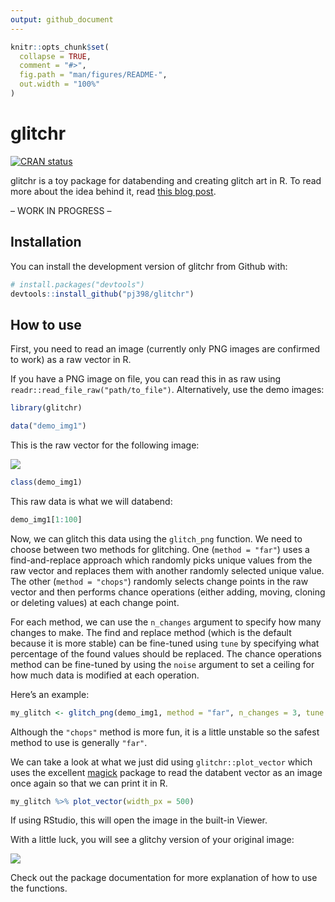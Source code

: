 ```yaml
---
output: github_document
---
```


<!-- README.md is generated from README.Rmd. Please edit that file -->

```r
knitr::opts_chunk$set(
  collapse = TRUE,
  comment = "#>",
  fig.path = "man/figures/README-",
  out.width = "100%"
)
```
# glitchr

<!-- badges: start -->
[![CRAN status](https://www.r-pkg.org/badges/version/glitchr)](https://cran.r-project.org/package=glitchr)
<!-- badges: end -->

glitchr is a toy package for databending and creating glitch art in R. To read more about the idea behind it, read [this blog post](https://www.petejon.es/posts/2020-03-09-glitch-art-in-r/).

-- WORK IN PROGRESS --

## Installation

You can install the development version of glitchr from Github with:

```r
# install.packages("devtools")
devtools::install_github("pj398/glitchr")
```

## How to use

First, you need to read an image (currently only PNG images are confirmed to work) as a raw vector in R.

If you have a PNG image on file, you can read this in as raw using `readr::read_file_raw("path/to_file")`. Alternatively, use the demo images:

```r
library(glitchr)
```

```r
data("demo_img1")
```

This is the raw vector for the following image:

![](man/figures/demo_img1_550.png)

```r
class(demo_img1)
```

This raw data is what we will databend:

```r
demo_img1[1:100]
```

Now, we can glitch this data using the `glitch_png` function. We need to choose between two methods for glitching. One (`method = "far"`) uses a find-and-replace approach which randomly picks unique values from the raw vector and replaces them with another randomly selected unique value. The other (`method = "chops"`) randomly selects change points in the raw vector and then performs chance operations (either adding, moving, cloning or deleting values) at each change point. 

For each method, we can use the `n_changes` argument to specify how many changes to make. The find and replace method (which is the default because it is more stable) can be fine-tuned using `tune` by specifying what percentage of the found values should be replaced. The chance operations method can be fine-tuned by using the `noise` argument to set a ceiling for how much data is modified at each operation.

Here's an example:

```r
my_glitch <- glitch_png(demo_img1, method = "far", n_changes = 3, tune = 5)
```

Although the `"chops"` method is more fun, it is a little unstable so the safest method to use is generally `"far"`.

We can take a look at what we just did using `glitchr::plot_vector` which uses the excellent [magick](https://cran.r-project.org/web/packages/magick/vignettes/intro.html) package to read the databent vector as an image once again so that we can print it in R.

```r
my_glitch %>% plot_vector(width_px = 500)
```

If using RStudio, this will open the image in the built-in Viewer.

With a little luck, you will see a glitchy version of your original image:

![](man/figures/readme_example.png)

Check out the package documentation for more explanation of how to use the functions.
